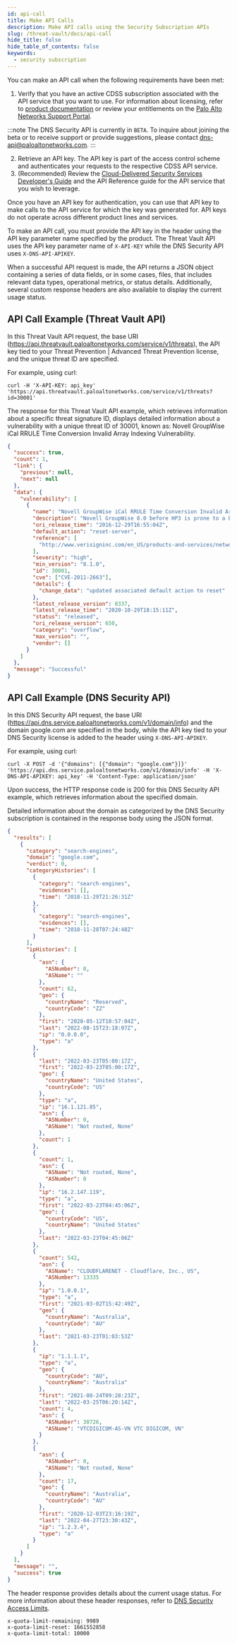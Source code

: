 ```yaml
---
id: api-call
title: Make API Calls
description: Make API calls using the Security Subscription APIs
slug: /threat-vault/docs/api-call
hide_title: false
hide_table_of_contents: false
keywords:
  - security subscription
---
```


You can make an API call when the following requirements have been met:

1. Verify that you have an active CDSS subscription associated with the API service that you want to use. For information about licensing, refer to [product documentation](https://docs.paloaltonetworks.com/resources/licensing-registration-activation) or review your entitlements on the [Palo Alto Networks Support Portal](https://support.paloaltonetworks.com/).

:::note
The DNS Security API is currently in `BETA`. To inquire about joining the beta or to receive support or provide suggestions, please contact dns-api@paloaltonetworks.com.
:::

2. Retrieve an API key. The API key is part of the access control scheme and authenticates your requests to the respective CDSS API service.
3. (Recommended) Review the [Cloud-Delivered Security Services Developer's Guide](/cdss/threat-vault/docs) and the API Reference guide for the API service that you wish to leverage.

Once you have an API key for authentication, you can use that API key to make calls to the API service for which the key was generated for. API keys do not operate across different product lines and services.

To make an API call, you must provide the API key in the header using the API key parameter name specified by the product. The Threat Vault API uses the API key parameter name of `X-API-KEY` while the DNS Security API uses `X-DNS-API-APIKEY`.

When a successful API request is made, the API returns a JSON object containing a series of data fields, or in some cases, files, that includes relevant data types, operational metrics, or status details. Additionally, several custom response headers are also available to display the current usage status.

## API Call Example (Threat Vault API)

In this Threat Vault API request, the base URI (https://api.threatvault.paloaltonetworks.com/service/v1/threats), the API key tied to your Threat Prevention | Advanced Threat Prevention license, and the unique threat ID are specified.

For example, using curl:

```shell-session
curl -H 'X-API-KEY: api_key' 'https://api.threatvault.paloaltonetworks.com/service/v1/threats?id=30001'
```

The response for this Threat Vault API example, which retrieves information about a specific threat signature ID, displays detailed information about a vulnerability with a unique threat ID of 30001, known as: Novell GroupWise iCal RRULE Time Conversion Invalid Array Indexing Vulnerability.

```json
{
  "success": true,
  "count": 1,
  "link": {
    "previous": null,
    "next": null
  },
  "data": {
    "vulnerability": [
      {
        "name": "Novell GroupWise iCal RRULE Time Conversion Invalid Array Indexing Vulnerability",
        "description": "Novell GroupWise 8.0 before HP3 is prone to a buffer overflow vulnerability while parsing certain crafted calendar requests. The vulnerability is due to an invalid array indexing error while parsing a crafted yearly RRULE variable in a VCALENDAR attachment. An attacker could exploit the vulnerability by sending a crafted VCALENDAR request in an e-mail message. A successful attack could lead to remote code execution with the privileges of the server.",
        "ori_release_time": "2016-12-29T16:55:04Z",
        "default_action": "reset-server",
        "reference": [
          "http://www.verisigninc.com/en_US/products-and-services/network-intelligence-availability/idefense/public-vulnerability-reports/articles/index.xhtml?id=945"
        ],
        "severity": "high",
        "min_version": "8.1.0",
        "id": 30001,
        "cve": ["CVE-2011-2663"],
        "details": {
          "change_data": "updated associated default action to reset"
        },
        "latest_release_version": 8337,
        "latest_release_time": "2020-10-29T18:15:11Z",
        "status": "released",
        "ori_release_version": 650,
        "category": "overflow",
        "max_version": "",
        "vendor": []
      }
    ]
  },
  "message": "Successful"
}
```

## API Call Example (DNS Security API)

In this DNS Security API request, the base URI (https://api.dns.service.paloaltonetworks.com/v1/domain/info) and the domain google.com are specified in the body, while the API key tied to your DNS Security license is added to the header using `X-DNS-API-APIKEY`.

For example, using curl:

```shell-session
curl -X POST -d '{"domains": [{"domain": "google.com"}]}' 'https://api.dns.service.paloaltonetworks.com/v1/domain/info' -H 'X-DNS-API-APIKEY: api_key' -H 'Content-Type: application/json'

```

Upon success, the HTTP response code is 200 for this DNS Security API example, which retrieves information about the specified domain.

Detailed information about the domain as categorized by the DNS Security subscription is contained in the response body using the JSON format.

```json
{
  "results": [
    {
      "category": "search-engines",
      "domain": "google.com",
      "verdict": 0,
      "categoryHistories": [
        {
          "category": "search-engines",
          "evidences": [],
          "time": "2018-11-29T21:26:31Z"
        },
        {
          "category": "search-engines",
          "evidences": [],
          "time": "2018-11-28T07:24:48Z"
        }
      ],
      "ipHistories": [
        {
          "asn": {
            "ASNumber": 0,
            "ASName": ""
          },
          "count": 62,
          "geo": {
            "countryName": "Reserved",
            "countryCode": "ZZ"
          },
          "first": "2020-05-12T10:57:04Z",
          "last": "2022-08-15T23:18:07Z",
          "ip": "0.0.0.0",
          "type": "a"
        },
        {
          "last": "2022-03-23T05:00:17Z",
          "first": "2022-03-23T05:00:17Z",
          "geo": {
            "countryName": "United States",
            "countryCode": "US"
          },
          "type": "a",
          "ip": "16.1.121.85",
          "asn": {
            "ASNumber": 0,
            "ASName": "Not routed, None"
          },
          "count": 1
        },
        {
          "count": 1,
          "asn": {
            "ASName": "Not routed, None",
            "ASNumber": 0
          },
          "ip": "16.2.147.119",
          "type": "a",
          "first": "2022-03-23T04:45:06Z",
          "geo": {
            "countryCode": "US",
            "countryName": "United States"
          },
          "last": "2022-03-23T04:45:06Z"
        },
        {
          "count": 542,
          "asn": {
            "ASName": "CLOUDFLARENET - Cloudflare, Inc., US",
            "ASNumber": 13335
          },
          "ip": "1.0.0.1",
          "type": "a",
          "first": "2021-03-02T15:42:49Z",
          "geo": {
            "countryName": "Australia",
            "countryCode": "AU"
          },
          "last": "2021-03-23T01:03:53Z"
        },
        {
          "ip": "1.1.1.1",
          "type": "a",
          "geo": {
            "countryCode": "AU",
            "countryName": "Australia"
          },
          "first": "2021-08-24T09:28:23Z",
          "last": "2022-03-25T06:20:14Z",
          "count": 4,
          "asn": {
            "ASNumber": 38726,
            "ASName": "VTCDIGICOM-AS-VN VTC DIGICOM, VN"
          }
        },
        {
          "asn": {
            "ASNumber": 0,
            "ASName": "Not routed, None"
          },
          "count": 17,
          "geo": {
            "countryName": "Australia",
            "countryCode": "AU"
          },
          "first": "2020-12-03T23:16:19Z",
          "last": "2022-04-27T23:30:43Z",
          "ip": "1.2.3.4",
          "type": "a"
        }
      ]
    }
  ],
  "message": "",
  "success": true
}
```

The header response provides details about the current usage status. For more information about these header responses, refer to [DNS Security Access Limits](../docs/access-limits/dns-security).

```
x-quota-limit-remaining: 9989
x-quota-limit-reset: 1661552858
x-quota-limit-total: 10000
```
